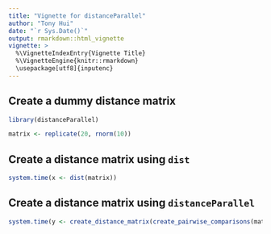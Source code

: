 ```yaml
---
title: "Vignette for distanceParallel"
author: "Tony Hui"
date: "`r Sys.Date()`"
output: rmarkdown::html_vignette
vignette: >
  %\VignetteIndexEntry{Vignette Title}
  %\VignetteEngine{knitr::rmarkdown}
  \usepackage[utf8]{inputenc}
---
```


## Create a dummy distance matrix

```r
library(distanceParallel)

matrix <- replicate(20, rnorm(10))
```

## Create a distance matrix using `dist`

```r
system.time(x <- dist(matrix))
```

## Create a distance matrix using `distanceParallel`

```r
system.time(y <- create_distance_matrix(create_pairwise_comparisons(matrix, ncores = 4), ncores = 4))
```
